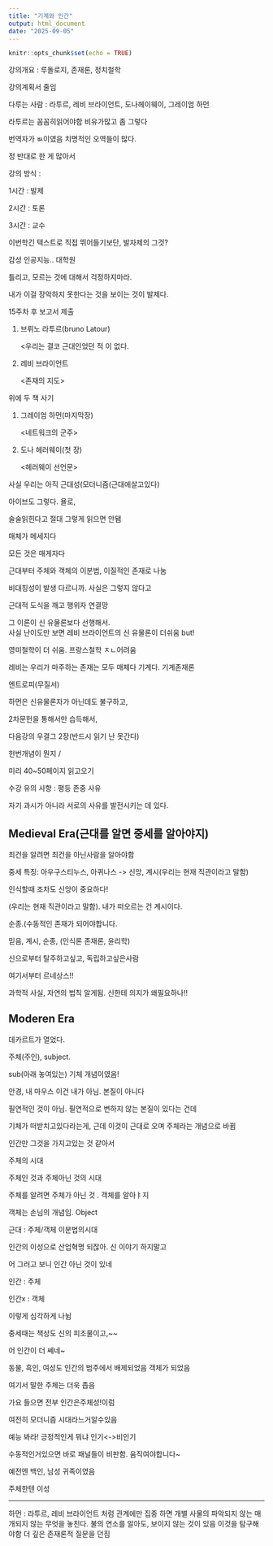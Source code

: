 ```yaml
---
title: "기계와 인간"
output: html_document
date: "2025-09-05"
---
```


```r
knitr::opts_chunk$set(echo = TRUE)
```

강의개요 : 루돌로지, 존재론, 정치철학

강의계획서 줄임

다루는 사람 : 라투르, 레비 브라이언트, 도나헤이웨이, 그레이엄 하먼

라투르는 꼼꼼히읽어야함 비유가많고 좀 그렇다

번역자가 ㅄ이였음 치명적인 오역들이 많다.

정 반대로 한 게 많아서

강의 방식 :

1시간 : 발제

2시간 : 토론

3시간 : 교수

이번학긴 텍스트로 직접 뛰어들기보단, 발자제의 그것?

감성 인공지능.. 대학원

틀리고, 모르는 것에 대해서 걱정하지마라.

내가 이걸 장악하지 못한다는 것을 보이는 것이 발제다.

15주차 후 보고서 제출

1.  브뤼노 라투르(bruno Latour)

    \<우리는 결코 근대인었던 적 이 없다.

2.  레비 브라이언트

    \<존재의 지도\>

위에 두 책 사기

1.  그레이엄 하먼(마지막장)

    \<네트워크의 군주\>

2.  도나 헤러웨이(첫 장)

    \<헤러웨이 선언문\>

사실 우리는 아직 근대성(모더니즘(근대에살고있다)

아이브도 그렇다. 욜로,

술술읽힌다고 절대 그렇게 읽으면 안됌

매체가 메세지다

모든 것은 매게자다

근대부터 주체와 객체의 이분법, 이질적인 존재로 나눔

비대칭성이 발생 다르니까. 사실은 그렇지 않다고

근대적 도식을 깨고 행위자 연결망

그 이론이 신 유물론보다 선행해서. \
사실 난이도만 보면 레비 브라이언트의 신 유물론이 더쉬움 but!

영미철학이 더 쉬움. 프랑스철학 ㅈㄴ어려움

레비는 우리가 마주하는 존재는 모두 매체다 기계다. 기계존재론

엔트로피(무질서)

하먼은 신유물론자가 아닌데도 불구하고,

2차문헌을 통해서만 습득해서,

다음강의 우결그 2장(반드시 읽기 난 못간다)

헌번개념이 뭔지 /

미리 40\~50페이지 읽고오기

수강 유의 사항 : 평등 존중 사유

자기 과시가 아니라 서로의 사유를 발전시키는 데 있다.

## Medieval Era(근대를 알면 중세를 알아야지)

최건을 알려면 최건을 아닌사람을 알아야함

중세 특징: 아우구스티누스, 아퀴나스 -\> 신앙, 계시(우리는 현재 직관이라고 말함)

인식할때 조차도 신앙이 중요하다!

(우리는 현재 직관이라고 말함). 내가 떠오르는 건 계시이다.

순종.(수동적인 존재가 되어야합니다.

믿음, 계시, 순종, (인식론 존재론, 윤리학)

신으로부터 탈주하고싶고, 독립하고싶은사람

여기서부터 르네상스!!

과학적 사실, 자연의 법칙 알게됨. 신한테 의지가 왜필요하나!!

## Moderen Era

데카르트가 열었다.

주체(주인), subject.

sub(아래 놓여있는) 기체 개념이였음!

안경, 내 마우스 이건 내가 아님. 본질이 아니다

필연적인 것이 아님. 필연적으로 변하지 않는 본질이 있다는 건데

기체가 떠받치고있다라는게, 근데 이것이 근대로 오며 주체라는 개념으로 바뀜

인간만 그것을 가지고있는 것 같아서

주체의 시대

주체인 것과 주체아닌 것의 시대

주체를 알려면 주체가 아닌 것 . 객체를 알아ㅑ지

객체는 손님의 개념임. Object

근대 : 주체/객체 이분법의시대

인간의 이성으로 산업혁명 되잖아. 신 이야기 하지말고

어 그러고 보니 인간 아닌 것이 있네

인간 : 주체

인간x : 객체

이렇게 심각하게 나뉨

중세때는 책상도 신의 피조물이고,\~\~

어 인간이 더 쎄네\~

동물, 흑인, 여성도 인간의 범주에서 배제되었음 객체가 되었음

여기서 말한 주체는 더욱 좁음

가요 들으면 전부 인간은주체성!이럼

여전히 모더니즘 시대라느거알수있음

예능 봐라! 긍정적인게 뭐냐
인기<->비인기

수동적인거있으면 바로 패널들이 비판함. 움직여야합니다\~

예전엔 백인, 남성 귀족이였음

주체한텐 이성

---
하먼 : 라투르, 레비 브라이언트 처럼 관계에만 집중
하면 개별 사물의 파악되지 않는 매개되지 않는
무엇을 놓친다. 불의 연소를 알아도, 보이지 않는 것이 있음
이것을 탐구해야함 더 깊은 존재론적 질문을 던짐